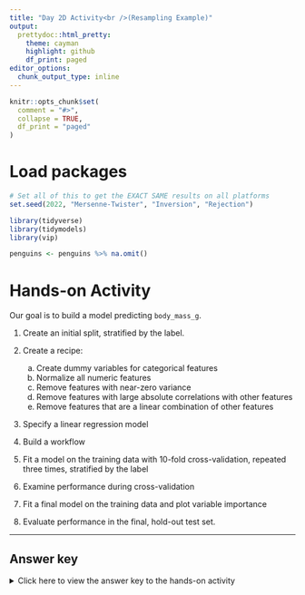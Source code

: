 ---
title: "Day 2D Activity<br />(Resampling Example)"
output:
  prettydoc::html_pretty:
    theme: cayman
    highlight: github
    df_print: paged
editor_options: 
  chunk_output_type: inline
---


```{r, echo=FALSE}
knitr::opts_chunk$set(
  comment = "#>",
  collapse = TRUE,
  df_print = "paged"
)
```

# Load packages

```{r, message=FALSE}
# Set all of this to get the EXACT SAME results on all platforms
set.seed(2022, "Mersenne-Twister", "Inversion", "Rejection")

library(tidyverse)
library(tidymodels)
library(vip)

penguins <- penguins %>% na.omit()
```

# Hands-on Activity

Our goal is to build a model predicting `body_mass_g`. 

1. Create an initial split, stratified by the label.

2. Create a recipe:
      a. Create dummy variables for categorical features 
      b. Normalize all numeric features
      c. Remove features with near-zero variance
      d. Remove features with large absolute correlations with other features
      e. Remove features that are a linear combination of other features

<p style="padding-top:0.01px;">3. Specify a linear regression model 

4. Build a workflow

5. Fit a model on the training data with 10-fold cross-validation, repeated three times, stratified by the label

6. Examine performance during cross-validation 

7. Fit a final model on the training data and plot variable importance

8. Evaluate performance in the final, hold-out test set. 

---
 
## Answer key

<details><summary>Click here to view the answer key to the hands-on activity</summary>

```{r}
# 1
bmg_split <- initial_split(penguins, prop = 0.8, strata = body_mass_g)
bmg_train <- training(bmg_split)
bmg_test <- testing(bmg_split)
```

```{r}
# 2
bmg_recipe <- 
  recipe(bmg_train, formula = body_mass_g ~ .) %>%
  step_dummy(all_nominal_predictors()) %>%
  step_nzv(all_predictors()) %>%
  step_corr(all_predictors()) %>%
  step_lincomb(all_predictors()) %>% 
  step_normalize(all_numeric_predictors())
```

```{r}
# 3 
lin_reg <- linear_reg() %>% 
  set_engine("lm") %>% 
  set_mode("regression")

# 4
bmg_wflow <- 
  workflow() %>% 
  add_model(lin_reg) %>% 
  add_recipe(bmg_recipe)
```

```{r}
#5
bmg_folds <- vfold_cv(
  data = bmg_train,
  v = 10, 
  repeats = 3,
  strata = body_mass_g
)

bmg_fitr <- 
  bmg_wflow %>%
  fit_resamples(
    resamples = bmg_folds
  )
```

```{r}
# 6
collect_metrics(bmg_fitr)

# 7
bmg_final <- 
  bmg_wflow %>% 
  last_fit(bmg_split)

bmg_final %>% extract_fit_parsnip() %>% vip()
```

```{r}
# 8. 
collect_metrics(bmg_final)

bmg_pred <- 
  bmg_final %>% 
  collect_predictions() 

bmg_pred %>%
  ggplot(aes(x = body_mass_g, y = .pred)) + 
  geom_point(alpha = .15) + 
  geom_abline(color = 'darkred') + 
  coord_obs_pred() + 
  labs(x = "Observed", 
       y = "Predicted")
```

</details>
